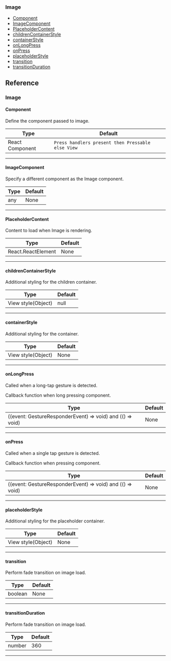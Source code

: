 ### Image

- [Component](#component)
- [ImageComponent](#imagecomponent)
- [PlaceholderContent](#placeholdercontent)
- [childrenContainerStyle](#childrencontainerstyle)
- [containerStyle](#containerstyle)
- [onLongPress](#onlongpress)
- [onPress](#onpress)
- [placeholderStyle](#placeholderstyle)
- [transition](#transition)
- [transitionDuration](#transitionduration)

## Reference

### Image

#### Component

Define the component passed to image.

| Type            | Default                                           |
| --------------- | ------------------------------------------------- |
| React Component | `Press handlers present then Pressable else View` |

---

#### ImageComponent

Specify a different component as the Image component.

| Type | Default |
| ---- | ------- |
| any  | None    |

---

#### PlaceholderContent

Content to load when Image is rendering.

| Type               | Default |
| ------------------ | ------- |
| React.ReactElement | None    |

---

#### childrenContainerStyle

Additional styling for the children container.

| Type               | Default |
| ------------------ | ------- |
| View style(Object) | null    |

---

#### containerStyle

Additional styling for the container.

| Type               | Default |
| ------------------ | ------- |
| View style(Object) | None    |

---

#### onLongPress

Called when a long-tap gesture is detected.

Callback function when long pressing component.

| Type                                                      | Default |
| --------------------------------------------------------- | ------- |
| ((event: GestureResponderEvent) => void) and (() => void) | None    |

---

#### onPress

Called when a single tap gesture is detected.

Callback function when pressing component.

| Type                                                      | Default |
| --------------------------------------------------------- | ------- |
| ((event: GestureResponderEvent) => void) and (() => void) | None    |

---

#### placeholderStyle

Additional styling for the placeholder container.

| Type               | Default |
| ------------------ | ------- |
| View style(Object) | None    |

---

#### transition

Perform fade transition on image load.

| Type    | Default |
| ------- | ------- |
| boolean | None    |

---

#### transitionDuration

Perform fade transition on image load.

| Type   | Default |
| ------ | ------- |
| number | 360     |

---
